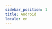 ```yaml
---
sidebar_position: 1
title: Android
locale: en
---
```



<DevicePrerequisites />

<CloneExampleAndInit
  title="Clone Example Repository and Initialize"
  path="webdriverio/javascript/jest"
/>

<Tabs groupId="target" defaultValue="app" queryString>
<TabItem value="app" label="App">

<UploadAndConfigAppTabItem
  app_name="Wikipedia-android.apk"
  app_url="https://github.com/dogu-team/third-party-binaries/releases/download/wikipedia-apps/wikipedia-android.apk"
  app_version="2.5.194-alpha-2017-05-30"
/>
<RunCommand run_script="npm run test:app:android" />

</TabItem>
<TabItem value="chrome" label="Chrome">

<UploadAndConfigChromeTabItem platform="android" browser_name="chrome" />
<RunCommand run_script="npm run test:web" />

</TabItem>
</Tabs>
